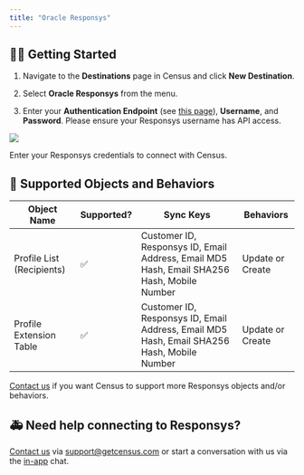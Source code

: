 ```yaml
---
title: "Oracle Responsys"
---
```


## 🏃‍♀️ Getting Started

1. Navigate to the **Destinations** page in Census and click **New Destination**.

2. Select **Oracle Responsys** from the menu.

3. Enter your **Authentication Endpoint** (see [this page](https://docs.oracle.com/en/cloud/saas/marketing/responsys-develop/API/GetStarted/Authentication/auth-endpoints-rest.htm)), **Username**, and **Password**. Please ensure your Responsys username has API access.

![](/images/destinations/oracle-responsys.png)

Enter your Responsys credentials to connect with Census.

## 🔀 Supported Objects and Behaviors

| **Object Name**           | **Supported?** | **Sync Keys**                                                                              | **Behaviors**    |
| ------------------------- | -------------- | ------------------------------------------------------------------------------------------ | ---------------- |
| Profile List (Recipients) | ✅              | Customer ID, Responsys ID, Email Address, Email MD5 Hash, Email SHA256 Hash, Mobile Number | Update or Create |
| Profile Extension Table   | ✅              | Customer ID, Responsys ID, Email Address, Email MD5 Hash, Email SHA256 Hash, Mobile Number | Update or Create |

[Contact us](mailto:support@getcensus.com) if you want Census to support more Responsys objects and/or behaviors.

## 🚑 Need help connecting to Responsys?

[Contact us](mailto:support@getcensus.com) via support@getcensus.com or start a conversation with us via the [in-app](https://app.getcensus.com) chat.